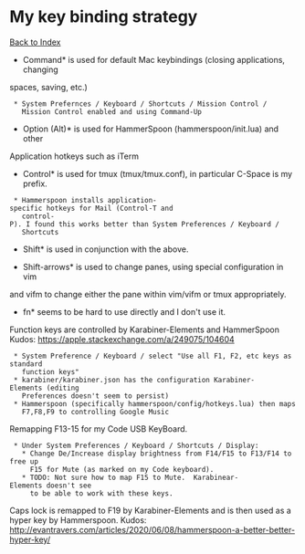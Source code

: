 =My key binding strategy=

[[/index|Back to Index]]

*Command* is used for default Mac keybindings (closing applications, changing
spaces, saving, etc.)
  * System Prefernces / Keyboard / Shortcuts / Mission Control /
    Mission Control enabled and using Command-Up

*Option (Alt)* is used for HammerSpoon (hammerspoon/init.lua) and other
Application hotkeys such as iTerm

*Control* is used for tmux (tmux/tmux.conf), in particular C-Space is my prefix.
  * Hammerspoon installs application-specific hotkeys for Mail (Control-T and
    control-P). I found this works better than System Preferences / Keyboard /
    Shortcuts

*Shift* is used in conjunction with the above.

*Shift-arrows* is used to change panes, using special configuration in vim
and vifm to change either the pane within vim/vifm or tmux appropriately.

*fn* seems to be hard to use directly and I don't use it.

Function keys are controlled by Karabiner-Elements and HammerSpoon
Kudos: https://apple.stackexchange.com/a/249075/104604
  * System Preference / Keyboard / select "Use all F1, F2, etc keys as standard
    function keys"
  * karabiner/karabiner.json has the configuration Karabiner-Elements (editing
    Preferences doesn't seem to persist)
  * Hammerspoon (specifically hammerspoon/config/hotkeys.lua) then maps
    F7,F8,F9 to controlling Google Music

Remapping F13-15 for my Code USB KeyBoard.
  * Under System Preferences / Keyboard / Shortcuts / Display:
    * Change De/Increase display brightness from F14/F15 to F13/F14 to free up
      F15 for Mute (as marked on my Code keyboard).
    * TODO: Not sure how to map F15 to Mute.  Karabinear-Elements doesn't see
      to be able to work with these keys.

Caps lock is remapped to F19 by Karabiner-Elements and is then
used as a hyper key by Hammerspoon.
Kudos: http://evantravers.com/articles/2020/06/08/hammerspoon-a-better-better-hyper-key/

